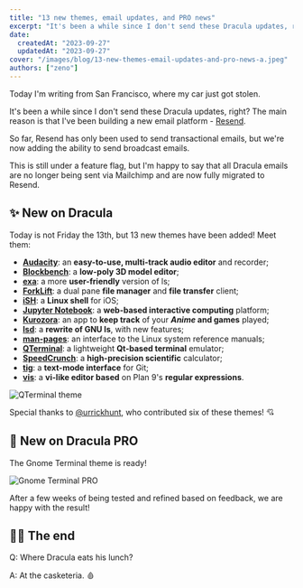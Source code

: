 ```yaml
---
title: "13 new themes, email updates, and PRO news"
excerpt: "It's been a while since I don't send these Dracula updates, right? The main reason is that I've been building a new email platform - Resend."
date:
  createdAt: "2023-09-27"
  updatedAt: "2023-09-27"
cover: "/images/blog/13-new-themes-email-updates-and-pro-news-a.jpeg"
authors: ["zeno"]
---
```


Today I'm writing from San Francisco, where my car just got stolen.

It's been a while since I don't send these Dracula updates, right? The main reason is that I've been building a new email platform - [Resend](https://resend.com).

So far, Resend has only been used to send transactional emails, but we're now adding the ability to send broadcast emails.

This is still under a feature flag, but I'm happy to say that all Dracula emails are no longer being sent via Mailchimp and are now fully migrated to Resend.

## ✨ New on Dracula

Today is not Friday the 13th, but 13 new themes have been added! Meet them:

- [**Audacity**](https://draculatheme.com/audacity): an **easy-to-use, multi-track audio editor** and recorder;
- [**Blockbench**](https://draculatheme.com/blockbench): a **low-poly 3D model editor**;
- [**exa**](https://draculatheme.com/exa): a more **user-friendly** version of ls;
- [**ForkLift**](https://draculatheme.com/forklift): a dual pane **file manager** and **file transfer** client;
- [**iSH**](https://draculatheme.com/ish): a **Linux shell** for iOS;
- [**Jupyter Notebook**](https://draculatheme.com/jupyter-notebook): a **web-based interactive computing** platform;
- [**Kurozora**](https://draculatheme.com/kurozora): an app to **keep track** of your **_Anime_ and games** played;
- [**lsd**](https://draculatheme.com/lsd): a **rewrite of GNU ls**, with new features;
- [**man-pages**](https://draculatheme.com/man-pages): an interface to the Linux system reference manuals;
- [**QTerminal**](https://draculatheme.com/qterminal): a lightweight **Qt-based terminal** emulator;
- [**SpeedCrunch**](https://draculatheme.com/speedcrunch): a **high-precision scientific** calculator;
- [**tig**](https://draculatheme.com/tig): a **text-mode interface** for Git;
- [**vis**](https://draculatheme.com/vis): a **vi-like editor based** on Plan 9's **regular expressions**.

![QTerminal theme](/images/blog/13-new-themes-email-updates-and-pro-news-a.jpeg)

Special thanks to [@urrickhunt](https://github.com/urrickhunt), who contributed six of these themes! 💘

## 🦇 New on Dracula PRO

The Gnome Terminal theme is ready!

![Gnome Terminal PRO](/images/blog/13-new-themes-email-updates-and-pro-news-b.jpeg)

After a few weeks of being tested and refined based on feedback, we are happy with the result!

## 👋🏻 The end

Q: Where Dracula eats his lunch?

A: At the casketeria. 🩸
